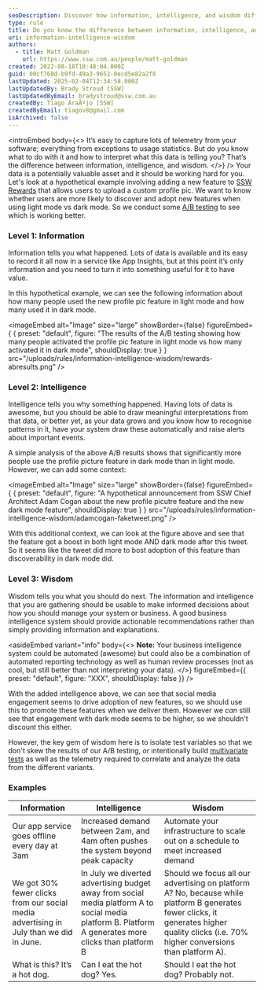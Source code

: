 ```yaml
---
seoDescription: Discover how information, intelligence, and wisdom differ when analyzing A/B test results to make informed decisions.
type: rule
title: Do you know the difference between information, intelligence, and wisdom?
uri: information-intelligence-wisdom
authors:
  - title: Matt Goldman
    url: https://www.ssw.com.au/people/matt-goldman
created: 2022-08-18T10:48:04.000Z
guid: 00cf768d-b9fd-49a3-9652-0ecd5e82a2f8
lastUpdated: 2025-02-04T12:34:58.000Z
lastUpdatedBy: Brady Stroud [SSW]
lastUpdatedByEmail: bradystroud@ssw.com.au
createdBy: Tiago AraÃºjo [SSW]
createdByEmail: tiagov8@gmail.com
isArchived: false
---
```

<introEmbed
  body={<>
It’s easy to capture lots of telemetry from your software; everything from exceptions to usage statistics. But do you know what to do with it and how to interpret what this data is telling you? That’s the difference between information, intelligence, and wisdom.
  </>}
/>
Your data is a potentially valuable asset and it should be working hard for you. Let's look at a hypothetical example involving adding a new feature to [SSW Rewards](https://www.ssw.com.au/products/rewards) that allows users to upload a custom profile pic. We want to know whether users are more likely to discover and adopt new features when using light mode vs dark mode. So we conduct some [A/B testing](/a-b-testing) to see which is working better.

### Level 1: Information

Information tells you what happened. Lots of data is available and its easy to record it all now in a service like App Insights, but at this point it’s only information and you need to turn it into something useful for it to have value.

In this hypothetical example, we can see the following information about how many people used the new profile pic feature in light mode and how many used it in dark mode.


<imageEmbed
  alt="Image"
  size="large"
  showBorder={false}
  figureEmbed={ {
    preset: "default",
    figure: "The results of the A/B testing showing how many people activated the profile pic feature in light mode vs how many activated it in dark mode",
    shouldDisplay: true
  } }
  src="/uploads/rules/information-intelligence-wisdom/rewards-abresults.png"
/>

### Level 2: Intelligence

Intelligence tells you why something happened. Having lots of data is awesome, but you should be able to draw meaningful interpretations from that data, or better yet, as your data grows and you know how to recognise patterns in it, have your system draw these automatically and raise alerts about important events.

A simple analysis of the above A/B results shows that significantly more people use the profile picture feature in dark mode than in light mode. However, we can add some context:


<imageEmbed
  alt="Image"
  size="large"
  showBorder={false}
  figureEmbed={ {
    preset: "default",
    figure: "A hypothetical announcement from SSW Chief Architect Adam Cogan about the new profile picutre feature and the new dark mode feature",
    shouldDisplay: true
  } }
  src="/uploads/rules/information-intelligence-wisdom/adamcogan-faketweet.png"
/>

With this additional context, we can look at the figure above and see that the feature got a boost in both light mode AND dark mode after this tweet. So it seems like the tweet did more to bost adoption of this feature than discoverability in dark mode did.

### Level 3: Wisdom

Wisdom tells you what you should do next. The information and intelligence that you are gathering should be usable to make informed decisions about how you should manage your system or business. A good business intelligence system should provide actionable recommendations rather than simply providing information and explanations.

<asideEmbed
  variant="info"
  body={<>
    **Note:** Your business intelligence system could be automated (awesome) but could also be a combination of automated reporting technology as well as human review processes (not as cool, but still better than not interpreting your data).
  </>}
  figureEmbed={{
    preset: "default",
    figure: "XXX",
    shouldDisplay: false
  }}
/>

With the added intelligence above, we can see that social media engagement seems to drive adoption of new features, so we should use this to promote these features when we deliver them. However we _can_ still see that engagement with dark mode seems to be higher, so we shouldn't discount this either.

However, the key gem of wisdom here is to isolate test variables so that we don't skew the results of our A/B testing, _or_ intentionally build [multivariate tests](https://www.youtube.com/watch?v=dYdTqoamI3Q) as well as the telemetry required to correlate and analyze the data from the different variants.

### Examples

| Information | Intelligence | Wisdom |
|--|--|--|
| Our app service goes offline every day at 3am | Increased demand between 2am, and 4am often pushes the system beyond peak capacity | Automate your infrastructure to scale out on a schedule to meet increased demand |
| We got 30% fewer clicks from our social media advertising in July than we did in June. | In July we diverted advertising budget away from social media platform A to social media platform B. Platform A generates more clicks than platform B | Should we focus all our advertising on platform A? No, because while platform B generates fewer clicks, it generates higher quality clicks (i.e. 70% higher conversions than platform A). |
| What is this? It’s a hot dog. | Can I eat the hot dog? Yes. | Should I eat the hot dog? Probably not. |
